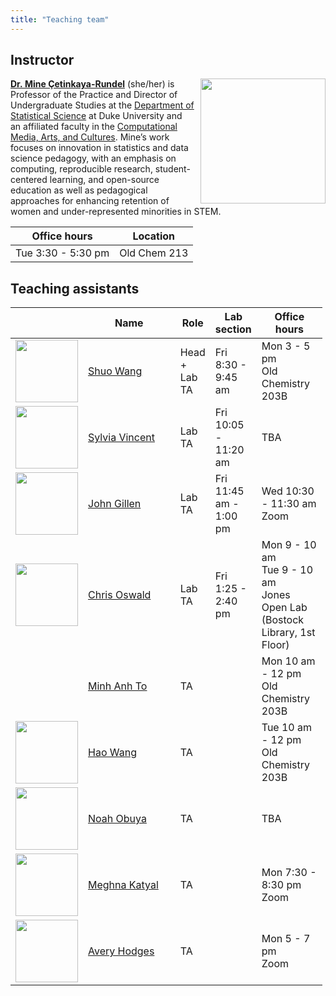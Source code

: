 ```yaml
---
title: "Teaching team"
---
```


## Instructor

![](images/team/mine.png){style="float:right;padding: 0 0 0 10px;" fig-alt="Headshot of Dr. Mine Çetinkaya-Rundel" width="200"}

[**Dr. Mine Çetinkaya-Rundel**](http://mine-cr.com/) (she/her) is Professor of the Practice and Director of Undergraduate Studies at the [Department of Statistical Science](https://stat.duke.edu/) at Duke University and an affiliated faculty in the [Computational Media, Arts, and Cultures](https://cmac.duke.edu/). Mine's work focuses on innovation in statistics and data science pedagogy, with an emphasis on computing, reproducible research, student-centered learning, and open-source education as well as pedagogical approaches for enhancing retention of women and under-represented minorities in STEM.

| Office hours       | Location     |
|--------------------|--------------|
| Tue 3:30 - 5:30 pm | Old Chem 213 |

## Teaching assistants

+------------------------------------------+------------------------------------------------------------------------+---------------+------------------------+---------------------------------------------+
|                                          | Name                                                                   | Role          | Lab section            | Office hours                                |
+==========================================+========================================================================+===============+========================+=============================================+
| ![](images/team/shuo.png){width="100"}   | [Shuo Wang](https://scholars.duke.edu/person/shuo.wang717)             | Head + Lab TA | Fri 8:30 - 9:45 am     | Mon 3 - 5 pm\                               |
|                                          |                                                                        |               |                        | Old Chemistry 203B                          |
+------------------------------------------+------------------------------------------------------------------------+---------------+------------------------+---------------------------------------------+
| ![](images/team/sylvia.png){width="100"} | [Sylvia Vincent](https://www.linkedin.com/in/sylvia-vincent-57b71917a) | Lab TA        | Fri 10:05 - 11:20 am   | TBA                                         |
+------------------------------------------+------------------------------------------------------------------------+---------------+------------------------+---------------------------------------------+
| ![](images/team/john.png){width="100"}   | [John Gillen](https://www.linkedin.com/in/john-gillen-611471229/)      | Lab TA        | Fri 11:45 am - 1:00 pm | Wed 10:30 - 11:30 am\                       |
|                                          |                                                                        |               |                        | Zoom                                        |
+------------------------------------------+------------------------------------------------------------------------+---------------+------------------------+---------------------------------------------+
| ![](images/team/chris.png){width="100"}  | [Chris Oswald](https://scholars.duke.edu/person/chris.oswald)          | Lab TA        | Fri 1:25 - 2:40 pm     | Mon 9 - 10 am\                              |
|                                          |                                                                        |               |                        | Tue 9 - 10 am\                              |
|                                          |                                                                        |               |                        | Jones Open Lab (Bostock Library, 1st Floor) |
+------------------------------------------+------------------------------------------------------------------------+---------------+------------------------+---------------------------------------------+
|                                          | [Minh Anh To](https://scholars.duke.edu/person/minhanh.to)             | TA            |                        | Mon 10 am - 12 pm\                          |
|                                          |                                                                        |               |                        | Old Chemistry 203B                          |
+------------------------------------------+------------------------------------------------------------------------+---------------+------------------------+---------------------------------------------+
| ![](images/team/hao.png){width="100"}    | [Hao Wang](https://scholars.duke.edu/person/hao.wang)                  | TA            |                        | Tue 10 am - 12 pm\                          |
|                                          |                                                                        |               |                        | Old Chemistry 203B                          |
+------------------------------------------+------------------------------------------------------------------------+---------------+------------------------+---------------------------------------------+
| ![](images/team/noah.png){width="100"}   | [Noah Obuya](https://www.linkedin.com/in/noah-obuya-5795b7228)         | TA            |                        | TBA                                         |
+------------------------------------------+------------------------------------------------------------------------+---------------+------------------------+---------------------------------------------+
| ![](images/team/meghna.png){width="100"} | [Meghna Katyal](https://www.linkedin.com/in/meghna-katyal-90bb13202)   | TA            |                        | Mon 7:30 - 8:30 pm\                         |
|                                          |                                                                        |               |                        | Zoom                                        |
+------------------------------------------+------------------------------------------------------------------------+---------------+------------------------+---------------------------------------------+
| ![](images/team/avery.png){width="100"}  | [Avery Hodges](https://www.linkedin.com/in/avery-hodges-26824318a)     | TA            |                        | Mon 5 - 7 pm\                               |
|                                          |                                                                        |               |                        | Zoom                                        |
+------------------------------------------+------------------------------------------------------------------------+---------------+------------------------+---------------------------------------------+
